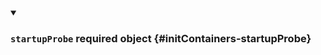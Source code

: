 
<details className="config-field" data-expandable="false" open>
<summary>

### `startupProbe` <span class="config-field-required" data-required="false">required</span> <span class="config-field-type">object</span> <span class="config-field-default"></span> <span class="config-field-enum"></span> {#initContainers-startupProbe}



</summary>



</details>
